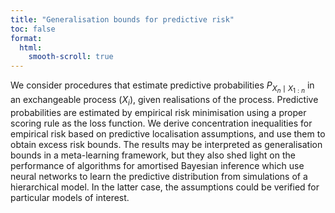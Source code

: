 ```yaml
---
title: "Generalisation bounds for predictive risk"
toc: false
format:
  html:
    smooth-scroll: true
---
```


We consider procedures that estimate predictive probabilities $P_{X_n\mid X_{1:n}}$ in an exchangeable process $(X_i)$, given realisations of the process. Predictive probabilities are estimated by empirical risk minimisation using a proper scoring rule as the loss function. We derive concentration inequalities for empirical risk based on predictive localisation assumptions, and use them to obtain excess risk bounds. The results may be interpreted as generalisation bounds in a meta-learning framework, but they also shed light on the performance of algorithms for amortised Bayesian inference which use neural networks to learn the predictive distribution from simulations of a hierarchical model. In the latter case, the assumptions could be verified for particular models of interest. 